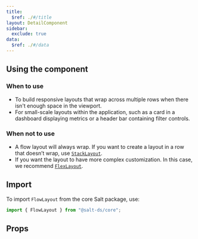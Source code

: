 ```yaml
---
title:
  $ref: ./#/title
layout: DetailComponent
sidebar:
  exclude: true
data:
  $ref: ./#/data
---
```


## Using the component

### When to use

- To build responsive layouts that wrap across multiple rows when there isn't enough space in the viewport.
- For small-scale layouts within the application, such as a card in a dashboard displaying metrics or a header bar containing filter controls.

### When not to use

- A flow layout will always wrap. If you want to create a layout in a row that doesn’t wrap, use [`StackLayout`](../stack-layout).
- If you want the layout to have more complex customization. In this case, we recommend [`FlexLayout`](../flex-layout).

## Import

To import `FlowLayout` from the core Salt package, use:

```js
import { FlowLayout } from "@salt-ds/core";
```

## Props

<PropsTable packageName="core" componentName="FlowLayout" />

